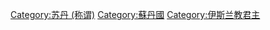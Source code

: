 [[Category:苏丹_(称谓)|Category:苏丹 (称谓)]]
[[Category:蘇丹國|Category:蘇丹國]]
[[Category:伊斯兰教君主|Category:伊斯兰教君主]]